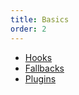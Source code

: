 ```yaml
---
title: Basics
order: 2
---
```


- [Hooks](/styling/basics/hooks)
- [Fallbacks](/styling/basics/fallbacks)
- [Plugins](/styling/basics/plugins)
